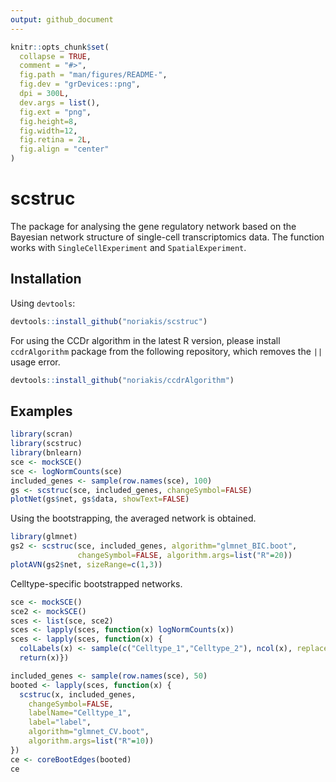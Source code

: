 ```yaml
---
output: github_document
---
```


<!-- README.md is generated from README.Rmd. Please edit that file -->

```r
knitr::opts_chunk$set(
  collapse = TRUE,
  comment = "#>",
  fig.path = "man/figures/README-",
  fig.dev = "grDevices::png",
  dpi = 300L,
  dev.args = list(),
  fig.ext = "png",
  fig.height=8,
  fig.width=12,
  fig.retina = 2L,
  fig.align = "center"
)
```

# scstruc

The package for analysing the gene regulatory network based on the Bayesian network structure of single-cell transcriptomics data. The function works with `SingleCellExperiment` and `SpatialExperiment`.

## Installation

Using `devtools`:

```r
devtools::install_github("noriakis/scstruc")
```

For using the CCDr algorithm in the latest R version, please install `ccdrAlgorithm` package from the following repository, which removes the `||` usage error.

```r
devtools::install_github("noriakis/ccdrAlgorithm")
```

## Examples

```r
library(scran)
library(scstruc)
library(bnlearn)
sce <- mockSCE()
sce <- logNormCounts(sce)
included_genes <- sample(row.names(sce), 100)
gs <- scstruc(sce, included_genes, changeSymbol=FALSE)
plotNet(gs$net, gs$data, showText=FALSE)
```

Using the bootstrapping, the averaged network is obtained.

```r
library(glmnet)
gs2 <- scstruc(sce, included_genes, algorithm="glmnet_BIC.boot",
               changeSymbol=FALSE, algorithm.args=list("R"=20))
plotAVN(gs2$net, sizeRange=c(1,3))
```

Celltype-specific bootstrapped networks.

```r
sce <- mockSCE()
sce2 <- mockSCE()
sces <- list(sce, sce2)
sces <- lapply(sces, function(x) logNormCounts(x))
sces <- lapply(sces, function(x) {
  colLabels(x) <- sample(c("Celltype_1","Celltype_2"), ncol(x), replace=TRUE)
  return(x)})

included_genes <- sample(row.names(sce), 50)
booted <- lapply(sces, function(x) {
  scstruc(x, included_genes,
    changeSymbol=FALSE,
    labelName="Celltype_1",
    label="label",
    algorithm="glmnet_CV.boot",
    algorithm.args=list("R"=10))
})
ce <- coreBootEdges(booted)
ce
```
